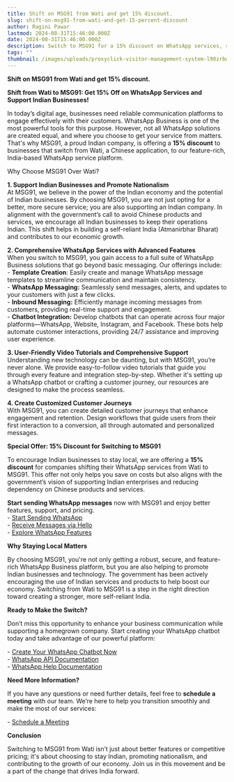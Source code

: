 ```yaml
---
title: Shift on MSG91 from Wati and get 15% discount.
slug: shift-on-msg91-from-wati-and-get-15-percent-discount
author: Ragini Pawar
lastmod: 2024-08-31T15:46:00.000Z
date: 2024-08-31T15:46:00.000Z
description: Switch to MSG91 for a 15% discount on WhatsApp services, support Indian businesses, and promote a self-reliant India.
tags: ""
thumbnail: /images/uploads/proxyclick-visitor-management-system-l90zrbwvcoe-unsplash.jpg
---
```


**Shift on MSG91 from Wati and get 15% discount.**

**Shift from Wati to MSG91: Get 15% Off on WhatsApp Services and Support Indian Businesses\!**

In today’s digital age, businesses need reliable communication platforms to engage effectively with their customers. WhatsApp Business is one of the most powerful tools for this purpose. However, not all WhatsApp solutions are created equal, and where you choose to get your service from matters. That's why MSG91, a proud Indian company, is offering a **15% discount** to businesses that switch from Wati, a Chinese application, to our feature-rich, India-based WhatsApp service platform.

Why Choose MSG91 Over Wati?

**1\. Support Indian Businesses and Promote Nationalism**   
   At MSG91, we believe in the power of the Indian economy and the potential of Indian businesses. By choosing MSG91, you are not just opting for a better, more secure service; you are also supporting an Indian company. In alignment with the government’s call to avoid Chinese products and services, we encourage all Indian businesses to keep their operations Indian. This shift helps in building a self-reliant India (Atmanirbhar Bharat) and contributes to our economic growth.

**2\. Comprehensive WhatsApp Services with Advanced Features**   
   When you switch to MSG91, you gain access to a full suite of WhatsApp Business solutions that go beyond basic messaging. Our offerings include:  
   \- **Template Creation**: Easily create and manage WhatsApp message templates to streamline communication and maintain consistency.  
   \- **WhatsApp Messaging:** Seamlessly send messages, alerts, and updates to your customers with just a few clicks.  
   \- **Inbound Messaging:** Efficiently manage incoming messages from customers, providing real-time support and engagement.  
   \- **Chatbot Integration:** Develop chatbots that can operate across four major platforms—WhatsApp, Website, Instagram, and Facebook. These bots help automate customer interactions, providing 24/7 assistance and improving user experience.

**3\. User-Friendly Video Tutorials and Comprehensive Support**  
   Understanding new technology can be daunting, but with MSG91, you’re never alone. We provide easy-to-follow video tutorials that guide you through every feature and integration step-by-step. Whether it's setting up a WhatsApp chatbot or crafting a customer journey, our resources are designed to make the process seamless.

**4\. Create Customized Customer Journeys**  
   With MSG91, you can create detailed customer journeys that enhance engagement and retention. Design workflows that guide users from their first interaction to a conversion, all through automated and personalized messages.

 **Special Offer: 15% Discount for Switching to MSG91**

To encourage Indian businesses to stay local, we are offering a **15% discount** for companies shifting their WhatsApp services from Wati to MSG91. This offer not only helps you save on costs but also aligns with the government’s vision of supporting Indian enterprises and reducing dependency on Chinese products and services.

**Start sending WhatsApp messages** now with MSG91 and enjoy better features, support, and pricing.    
\- [Start Sending WhatsApp](http://m.9m.io/iyjruew)    
\- [Receive Messages via Hello](http://m.9m.io/jbnfwci)   
\- [Explore WhatsApp Features](http://m.9m.io/jfqk9xf)  

**Why Staying Local Matters**

By choosing MSG91, you're not only getting a robust, secure, and feature-rich WhatsApp Business platform, but you are also helping to promote Indian businesses and technology. The government has been actively encouraging the use of Indian services and products to help boost our economy. Switching from Wati to MSG91 is a step in the right direction toward creating a stronger, more self-reliant India.

 **Ready to Make the Switch?**

Don’t miss this opportunity to enhance your business communication while supporting a homegrown company. Start creating your WhatsApp chatbot today and take advantage of our powerful platform:

\- [Create Your WhatsApp Chatbot Now](http://m.9m.io/jf9hklg)    
\- [WhatsApp API Documentation](https://docs.msg91.com/whatsapp)  
\- [WhatsApp Help Documentation](https://msg91.com/help/whatsapp)

 **Need More Information?**

If you have any questions or need further details, feel free to **schedule a meeting** with our team. We’re here to help you transition smoothly and make the most of our services:

\- [Schedule a Meeting](https://calendly.com/msg91-whatsapp)

**Conclusion**

Switching to MSG91 from Wati isn’t just about better features or competitive pricing; it's about choosing to stay Indian, promoting nationalism, and contributing to the growth of our economy. Join us in this movement and be a part of the change that drives India forward.


